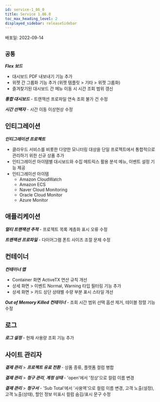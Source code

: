 ```yaml
---
id: service-1_86_0
title: Service 1.86.0
toc_max_heading_level: 2
displayed_sidebar: releaseSidebar
---
```



배포일: 2022-09-14

## `공통`

***Flex 보드***

- 대시보드 PDF 내보내기 기능 추가 
- 위젯 간 그룹화 기능 추가 (위젯 템플릿 > 기타 > 위젯 그룹화)
- 즐겨찾기된 대시보드 간 메뉴 이동 시 시간 조회 범위 갱신

***통합 대시보드*** - 트랜잭션 프로파일 연속 조회 불가 건 수정

***시간 선택자*** - 시간 이동 이상현상 수정

## 인티그레이션

***인티그레이션 프로젝트***

* 클라우드 서비스를 비롯한 다양한 모니터링 대상을 단일 프로젝트에서 통합적으로 관리하기 위한 신규 상품 추가
* 인티그레이션 아이템별 대시보드와 수집 메트릭스 활용 분석 메뉴, 이벤트 설정 기능 제공
* 인티그레이션 아이템
  * Amazon CloudWatch
  * Amazon ECS
  * Naver Cloud Monitoring
  * Oracle Cloud Monitor
  * Azure Monitor

## 애플리케이션

***멀티 트랜잭션 추적*** - 프로젝트 목록 계층화 표시 오류 수정

***트랜잭션 프로파일*** - 다이어그램 폰트 사이즈 조절 문제 수정

## 컨테이너

***컨테이너 맵***

 - Container 화면 ActiveTX 연산 규칙 개선
 - 상세 화면 > 이벤트 Normal, Warning 타입 필터링 기능 추가
 - 상세 화면 > 카드 상단 상태별 수량 부분 표시 스타일 개선

***Out of Memory Killed 컨테이너*** - 조회 시간 범위 선택 옵션 제거, 테이블 정렬 기능 수정 

## 로그

***로그 설정*** - 현재 사용량 조회 기능 추가 

## 사이트 관리자

***결제 관리*** > ***프로젝트 유료 전환*** - 상품 종류, 플랫폼 컬럼 병합

***결제 관리*** > ***청구 관리***, ***계정 상태*** - 'open'에서 '정상'으로 컬럼 이름 변경

***결제 관리*** > ***청구서*** - 'Sub Total'에서 '사용액'으로 컬럼 이름 변경, 고객 노출(설정), 고객 노출(상태), 할인 정보 미표시 컬럼 숨김/표시 문구 수정

